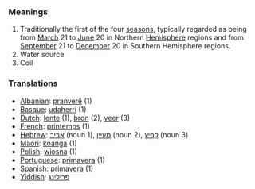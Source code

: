 ===Meanings===
# Traditionally the first of the four [[season]]s, typically regarded as being from [[March]] 21 to [[June]] 20 in Northern [[Hemisphere]] regions and from [[September]] 21 to [[December]] 20 in Southern Hemisphere regions. 
# Water source
# Coil


===Translations===
*[[Albanian]]: [[pranverë]] (1)
*[[Basque]]: [[udaherri]] (1)
*[[Dutch]]: [[lente]] (1), [[bron]] (2), [[veer]] (3)
*[[French]]: [[printemps]] (1)
*[[Hebrew]]: [[אביב]] (noun 1), [[מעיין]] (noun 2), [[קפיץ]] (noun 3)
*[[Mäori]]: [[koanga]] (1)
*[[Polish]]: [[wiosna]] (1)
*[[Portuguese]]: [[primavera]] (1)
*[[Spanish]]: [[primavera]] (1)
*[[Yiddish]]: [[פרילינג]]